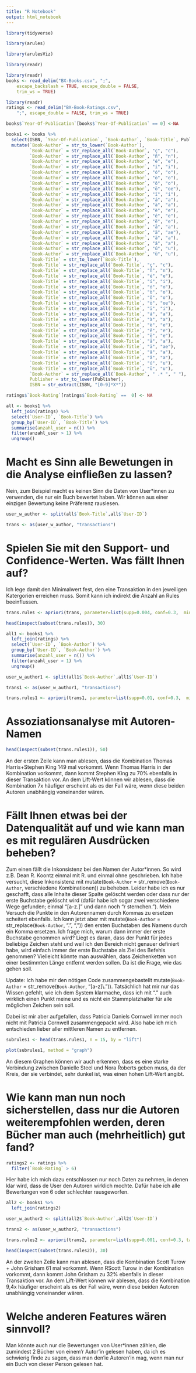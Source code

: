 ```yaml
---
title: "R Notebook"
output: html_notebook
---
```


```r
library(tidyverse)
```

```r
library(arules)
```

```r
library(arulesViz)
```

```r
library(readr)
```

```r
library(readr)
books <- read_delim("BX-Books.csv", ";", 
    escape_backslash = TRUE, escape_double = FALSE, 
    trim_ws = TRUE)
```

```r
library(readr)
ratings <- read_delim("BX-Book-Ratings.csv", 
    ";", escape_double = FALSE, trim_ws = TRUE)
```
```r
books$`Year-Of-Publication`[books$`Year-Of-Publication` == 0] <-NA
```

```r
books1 <- books %>%
  select(ISBN, `Year-Of-Publication`, `Book-Author`, `Book-Title`, Publisher) %>%
  mutate(`Book-Author` = str_to_lower(`Book-Author`), 
         `Book-Author` = str_replace_all(`Book-Author`, "ç", "c"),
         `Book-Author` = str_replace_all(`Book-Author`, "ñ", "n"),
         `Book-Author` = str_replace_all(`Book-Author`, "é", "e"),
         `Book-Author` = str_replace_all(`Book-Author`, "í", "i"),
         `Book-Author` = str_replace_all(`Book-Author`, "ó", "o"),
         `Book-Author` = str_replace_all(`Book-Author`, "ò", "o"),
         `Book-Author` = str_replace_all(`Book-Author`, "ô", "o"),
         `Book-Author` = str_replace_all(`Book-Author`, "ö", "oe"),
         `Book-Author` = str_replace_all(`Book-Author`, "ï", "i"),
         `Book-Author` = str_replace_all(`Book-Author`, "á", "a"),
         `Book-Author` = str_replace_all(`Book-Author`, "à", "a"),
         `Book-Author` = str_replace_all(`Book-Author`, "è", "e"),
         `Book-Author` = str_replace_all(`Book-Author`, "ê", "e"),
         `Book-Author` = str_replace_all(`Book-Author`, "ë", "e"),
         `Book-Author` = str_replace_all(`Book-Author`, "å", "a"),
         `Book-Author` = str_replace_all(`Book-Author`, "ä", "ae"),
         `Book-Author` = str_replace_all(`Book-Author`, "ã", "a"),
         `Book-Author` = str_replace_all(`Book-Author`, "â", "a"),
         `Book-Author` = str_replace_all(`Book-Author`, "ú", "u"),
         `Book-Author` = str_replace_all(`Book-Author`, "ü", "u"),
         `Book-Title` = str_to_lower(`Book-Title`),
         `Book-Title` = str_replace_all(`Book-Title`, "ç", "c"),
         `Book-Title` = str_replace_all(`Book-Title`, "ñ", "n"),
         `Book-Title` = str_replace_all(`Book-Title`, "é", "e"),
         `Book-Title` = str_replace_all(`Book-Title`, "í", "i"),
         `Book-Title` = str_replace_all(`Book-Title`, "ó", "o"),
         `Book-Title` = str_replace_all(`Book-Title`, "ò", "o"),
         `Book-Title` = str_replace_all(`Book-Title`, "ô", "o"),
         `Book-Title` = str_replace_all(`Book-Title`, "ö", "oe"),
         `Book-Title` = str_replace_all(`Book-Title`, "ï", "i"),
         `Book-Title` = str_replace_all(`Book-Title`, "á", "a"),
         `Book-Title` = str_replace_all(`Book-Title`, "à", "a"),
         `Book-Title` = str_replace_all(`Book-Title`, "è", "e"),
         `Book-Title` = str_replace_all(`Book-Title`, "ê", "e"),
         `Book-Title` = str_replace_all(`Book-Title`, "ë", "e"),
         `Book-Title` = str_replace_all(`Book-Title`, "å", "a"),
         `Book-Title` = str_replace_all(`Book-Title`, "ä", "ae"),
         `Book-Title` = str_replace_all(`Book-Title`, "ã", "a"),
         `Book-Title` = str_replace_all(`Book-Title`, "â", "a"),
         `Book-Title` = str_replace_all(`Book-Title`, "ú", "u"),
         `Book-Title` = str_replace_all(`Book-Title`, "ü", "u"),
         `Book-Author` = str_replace_all(`Book-Author`, " .* ", " "),
         Publisher = str_to_lower(Publisher),
         ISBN = str_extract(ISBN, "[0-9]*X*")) 
```



```r
ratings$`Book-Rating`[ratings$`Book-Rating` ==  0] <- NA
```


```r
all <- books1 %>%
  left_join(ratings) %>%
  select(`User-ID`, `Book-Title`) %>%
  group_by(`User-ID`, `Book-Title`) %>%
  summarise(anzahl_user = n()) %>%
  filter(anzahl_user > 1) %>%
  ungroup() 
```
# Macht es Sinn alle Bewetungen in die Analyse einfließen zu lassen?
Nein, zum Beispiel macht es keinen Sinn die Daten von User*innen zu verwenden, die nur ein Buch bewertet haben. Wir können aus einer einzigen Bewertung keine Präferenz rauslesen.
```r
user_w_author <- split(all$`Book-Title`,all$`User-ID`) 
```

```r
trans <- as(user_w_author, "transactions") 
```

# Spielen Sie mit den Support- und Confidence-Werten. Was fällt Ihnen auf?
Ich lege damit den Minimalwert fest, den eine Transaktion in den jeweiligen Katergorien erreichen muss. Somit kann ich indirekt die Anzahl an Rules beeinflussen. 
```r
trans.rules <- apriori(trans, parameter=list(supp=0.004, conf=0.3,  minlen=2, target="rules"))
```

```r
head(inspect(subset(trans.rules)), 30)
```
```r
all1 <- books1 %>%
  left_join(ratings) %>%
  select(`User-ID`, `Book-Author`) %>%
  group_by(`User-ID`, `Book-Author`) %>%
  summarise(anzahl_user = n()) %>%
  filter(anzahl_user > 1) %>%
  ungroup() 
```


```r
user_w_author1 <- split(all1$`Book-Author`,all1$`User-ID`) 
```

```r
trans1 <- as(user_w_author1, "transactions") 
```

```r
trans.rules1 <- apriori(trans1, parameter=list(supp=0.01, conf=0.3,  minlen=2, target="rules"))
```

# Assoziationsanalyse mit Autoren-Namen
```r
head(inspect(subset(trans.rules1)), 50)
```
An der ersten Zeile kann man ablesen, dass die Kombination Thomas Harris+Stephen King 149 mal vorkommt. Wenn Thomas Harris in der Kombination vorkommt, dann kommt Stephen King zu 70% ebenfalls in dieser Transaktion vor. An dem Lift-Wert können wir ablesen, dass die Kombination 7x häufiger erscheint als es der Fall wäre, wenn diese beiden Autoren unabhängig voneinander wären.

# Fällt Ihnen etwas bei der Datenqualität auf und wie kann man es mit regulären Ausdrücken beheben?
Zum einen fällt die Inkonsistenz bei den Namen der Autor*innen. So wird z.B. Dean R. Koontz einmal mit R. und einmal ohne geschrieben. Ich habe versucht, diese Inkonsistenz mit mutate(`Book-Author` = str_remove(`Book-Author`, verschiedene Kombinationen)) zu beheben. Leider habe ich es nur geschafft, dass alle Inhalte dieser Spalte gelöscht werden oder dass nur der erste Buchstabe gelöscht wird (dafür habe ich sogar zwei verschiedene Wege gefunden; einmal "[a-z.]" und dann noch "r sternchen."). Mein Versuch die Punkte in den Autorennamen durch Kommas zu ersetzen scheitert ebenfalls. Ich kann jetzt aber mit mutate(`Book-Author` = str_replace(`Book-Author`, ".", ",")) den ersten Buchstaben des Namens durch ein Komma ersetzen. Ich frage mich, warum dann immer der erste Buchstabe genommen wird? Liegt es daran, dass der Punkt für jedes beliebige Zeichen steht und weil ich den Bereich nicht genauer definiert habe, wird einfach immer der erste Buchstabe als Ziel des Befehls genommen? Vielleicht könnte man auswählen, dass Zeichenketten von einer bestimmten Länge entfernt werden sollen. Da ist die Frage, wie das gehen soll. 

Update: Ich habe mir den nötigen Code zusammengebastellt mutate(`Book-Author` = str_remove(`Book-Author`, "[a-z]\\.")). Tatsächlich hat mir nur das Wissen gefehlt, wie ich dem System klarmache, dass ich mit "." auch wirklich einen Punkt meine und es nicht ein Stammplatzhalter für alle möglichen Zeichen sein soll. 

Dabei ist mir aber aufgefallen, dass Patricia Daniels Cornwell immer noch nicht mit Patricia Cornwell zusammengepackt wird. Also habe ich mich entschieden lieber aller mittleren Namen zu entfernen.

```r
subrules1 <- head(trans.rules1, n = 15, by = "lift")
```

```r
plot(subrules1, method = "graph")
```
An diesem Graphen können wir auch erkennen, dass es eine starke Verbindung zwischen Danielle Steel und Nora Roberts geben muss, da der Kreis, der sie verbindet, sehr dunkel ist, was einen hohen Lift-Wert angibt.

# Wie kann man nun noch sicherstellen, dass nur die Autoren weiterempfohlen werden, deren Bücher man auch (mehrheitlich) gut fand?
```r
ratings2 <- ratings %>%
  filter(`Book-Rating` > 6)
```
Hier habe ich mich dazu entschlossen nur noch Daten zu nehmen, in denen klar wird, dass de User den Autoren wirklich mochte. Dafür habe ich alle Bewertungen von 6 oder schlechter rausgeworfen.

```r
all2 <- books1 %>%
  left_join(ratings2)
```
```r
user_w_author2 <- split(all2$`Book-Author`,all2$`User-ID`) 
```

```r
trans2 <- as(user_w_author2, "transactions") 
```

```r
trans.rules2 <- apriori(trans2, parameter=list(supp=0.001, conf=0.3, target="rules"))
```
```r
head(inspect(subset(trans.rules2)), 30)
```
An der zweiten Zeile kann man ablesen, dass die Kombination Scott Turow + John Grisham 61 mal vorkommt. Wenn RScott Turow in der Kombination vorkommt, dann kommt John Grisham zu 32% ebenfalls in dieser Transaktion vor. An dem Lift-Wert können wir ablesen, dass die Kombination 9,4x häufiger erscheint als es der Fall wäre, wenn diese beiden Autoren unabhängig voneinander wären.

# Welche anderen Features wären sinnvoll?
Man könnte auch nur die Bewertungen von User*innen zählen, die zumindest 2 Bücher von einem'r Autor'in gelesen haben, da ich es schwierig finde zu sagen, dass man den'ie Autoren'in mag, wenn man nur ein Buch von dieser Person gelesen hat.